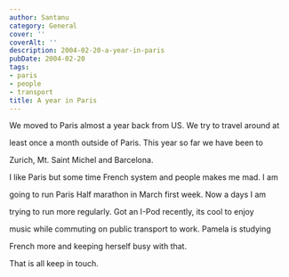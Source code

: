 ```yaml
---
author: Santanu
category: General
cover: ''
coverAlt: ''
description: 2004-02-20-a-year-in-paris
pubDate: 2004-02-20
tags:
- paris
- people
- transport
title: A year in Paris
---
```


We moved to Paris almost a year back from US. We try to travel around at

least once a month outside of Paris. This year so far we have been to

Zurich, Mt. Saint Michel and Barcelona.



I like Paris but some time French system and people makes me mad. I am

going to run Paris Half marathon in March first week. Now a days I am

trying to run more regularly. Got an I-Pod recently, its cool to enjoy

music while commuting on public transport to work. Pamela is studying

French more and keeping herself busy with that.



That is all keep in touch.